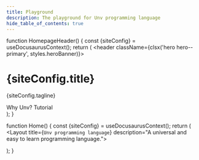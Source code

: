 ```yaml
---
title: Playground
description: The playground for Unv programming language
hide_table_of_contents: true
---
```


function HomepageHeader() {
  const {siteConfig} = useDocusaurusContext();
  return (
    <header className={clsx('hero hero--primary', styles.heroBanner)}>
      <div className="container">
        <h1 className="hero__title">{siteConfig.title}</h1>
        <p className="hero__subtitle">{siteConfig.tagline}</p>
        <div className={styles.buttons}>
          <Link
            className="button button--success button--lg"
            to="/docs/introduction">
            Why Unv?
          </Link>
          <Link
            className="button button--secondary button--lg"
            to="/docs/tutorial">
            Tutorial
          </Link>
        </div>
      </div>
    </header>
  );
}

function Home() {
  const {siteConfig} = useDocusaurusContext();
  return (
    <Layout
      title={`Unv programming language`}
      description="A universal and easy to learn programming language.">
      <HomepageHeader />
      <main>
        <HomepageFeatures />
      </main>
    </Layout>
  );
}


<Home/>
